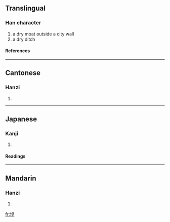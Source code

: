 ==Translingual==
===Han character===
{{Han char|rn=32|rad=土|as=09|sn=12|four=4611<sub>4</sub>|canj=土竹日土 (GHAG)}}
# a dry moat outside a city wall
# a dry ditch
====References====
{{Han ref|kx=0233.310|dkj=05270|dj=0471.090|hdz=10464.140|uh=582D|ud=22573|bh=D8B1|bd=55473}}
----
==Cantonese==
===Hanzi===
{{yue-hanzi|jyut=|y=wong4}}
# {{defn|Cantonese}}
----
==Japanese==
===Kanji===
{{ja-kanji|grade=|rs=土09}}
# {{defn|Japanese}} 
====Readings====
{{ja-readings|on=[[こう]] (kō), [[おう]] (ō)|kun=[[そとぼり]] (sotobori)}}
----
==Mandarin==
===Hanzi===
{{cmn-hanzi|pin=[[huáng]] ([[huang2]])|wg=huang<sup>2</sup>}}
# {{defn|Mandarin}}

[[fr:堭]]